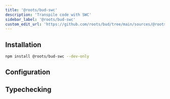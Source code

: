 ```yaml
---
title: '@roots/bud-swc'
description: 'Transpile code with SWC'
sidebar_label: '@roots/bud-swc'
custom_edit_url: 'https://github.com/roots/bud/tree/main/sources/@roots/bud-swc/docs/01-configuration.md'
---
```




## Installation

```bash npm2yarn
npm install @roots/bud-swc --dev-only
```

## Configuration

<Configuration />

## Typechecking

<Typecheck />

